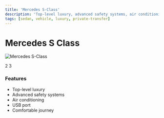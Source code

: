 ```yaml
---
title: 'Mercedes S-Class'
description: 'Top-level luxury, advanced safety systems, air conditioning, USB port, comfortable journey.'
tags: [sedan, vehicle, luxury, private-transfer]
---
```


# Mercedes S Class

<img
  src="https://res.cloudinary.com/djzzikcey/image/upload/v1749822331/momtur_uploads/i0zihrirr6qxv4wjvpkb.webp"
  alt="Mercedes S-Class"
/>

<CardGroup>
  <Card title="Passenger Capacity">
    2
  </Card>
  <Card title="Luggage Capacity">
    3
  </Card>
</CardGroup>

### Features

- Top-level luxury
- Advanced safety systems
- Air conditioning
- USB port
- Comfortable journey